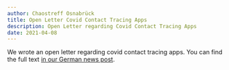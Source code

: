 ```yaml
---
author: Chaostreff Osnabrück
title: Open Letter Covid Contact Tracing Apps
description: Open Letter regarding Covid Contact Tracing Apps
date: 2021-04-08
---
```


We wrote an open letter regarding covid contact tracing apps. You can find the full text [in our German news post](/de/news/2021-04-08-corona-kontaktnachverfolgungs-apps/).
